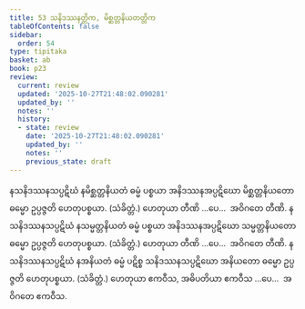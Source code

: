 ```yaml
---
title: 53 သနိဒဿနတ္တိက, မိစ္ဆတ္တနိယတတ္တိက
tableOfContents: false
sidebar:
  order: 54
type: tipitaka
basket: ab
book: p23
review:
  current: review
  updated: '2025-10-27T21:48:02.090281'
  updated_by: ''
  notes: ''
  history:
  - state: review
    date: '2025-10-27T21:48:02.090281'
    updated_by: ''
    notes: ''
    previous_state: draft
---
```



<ReviewStatus review={frontmatter.review} showDetails={true} />

<HypothesisAnnotation frontmatter={frontmatter} />

<DynamicBreadcrumb />

<Division number="62" book="p23" e="ch" v="40" p="421">

<Paragraph number="195" book="p23">
နသနိဒဿနသပ္ပဋိဃံ နမိစ္ဆတ္တနိယတံ ဓမ္မံ ပစ္စယာ အနိဒဿနအပ္ပဋိဃော မိစ္ဆတ္တနိယတော ဓမ္မော ဥပ္ပဇ္ဇတိ ဟေတုပစ္စယာ. (သံခိတ္တံ.) ဟေတုယာ တီဏိ …ပေ…  အဝိဂတေ တီဏိ.
</Paragraph>

<Paragraph number="196" book="p23">
နသနိဒဿနသပ္ပဋိဃံ နသမ္မတ္တနိယတံ ဓမ္မံ ပစ္စယာ အနိဒဿနအပ္ပဋိဃော သမ္မတ္တနိယတော ဓမ္မော ဥပ္ပဇ္ဇတိ ဟေတုပစ္စယာ. (သံခိတ္တံ.) ဟေတုယာ တီဏိ …ပေ…  အဝိဂတေ တီဏိ.
</Paragraph>

<Paragraph number="197" book="p23">
နသနိဒဿနသပ္ပဋိဃံ နအနိယတံ ဓမ္မံ ပဋိစ္စ သနိဒဿနသပ္ပဋိဃော အနိယတော ဓမ္မော ဥပ္ပဇ္ဇတိ ဟေတုပစ္စယာ. (သံခိတ္တံ.) ဟေတုယာ ဧကဝီသ, အဓိပတိယာ ဧကဝီသ …ပေ…  အဝိဂတေ ဧကဝီသ.
</Paragraph>
</Division>